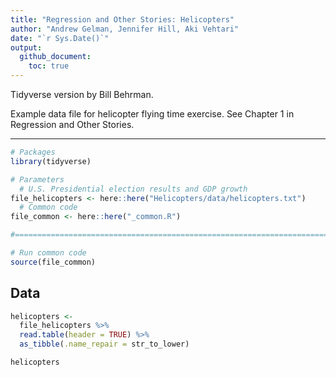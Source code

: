 ```yaml
---
title: "Regression and Other Stories: Helicopters"
author: "Andrew Gelman, Jennifer Hill, Aki Vehtari"
date: "`r Sys.Date()`"
output:
  github_document:
    toc: true
---
```

Tidyverse version by Bill Behrman.

Example data file for helicopter flying time exercise. See Chapter
1 in Regression and Other Stories.

-------------

```r
# Packages
library(tidyverse)

# Parameters
  # U.S. Presidential election results and GDP growth
file_helicopters <- here::here("Helicopters/data/helicopters.txt")
  # Common code
file_common <- here::here("_common.R")

#===============================================================================

# Run common code
source(file_common)
```

## Data

```r
helicopters <- 
  file_helicopters %>% 
  read.table(header = TRUE) %>% 
  as_tibble(.name_repair = str_to_lower)

helicopters
```

